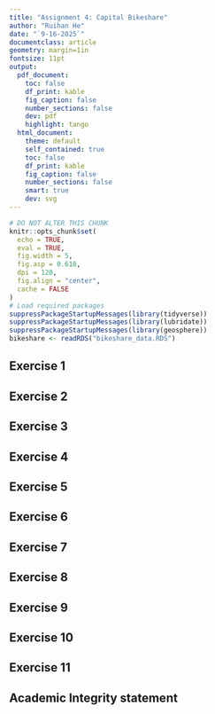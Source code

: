 ```yaml
---
title: "Assignment 4: Capital Bikeshare"
author: "Ruihan He"
date: "`9-16-2025`"
documentclass: article
geometry: margin=1in
fontsize: 11pt
output:
  pdf_document:
    toc: false
    df_print: kable
    fig_caption: false
    number_sections: false
    dev: pdf
    highlight: tango
  html_document:
    theme: default
    self_contained: true
    toc: false
    df_print: kable
    fig_caption: false
    number_sections: false
    smart: true
    dev: svg
---
```


```r
# DO NOT ALTER THIS CHUNK
knitr::opts_chunk$set(
  echo = TRUE,
  eval = TRUE,
  fig.width = 5,
  fig.asp = 0.618,
  dpi = 120,
  fig.align = "center",
  cache = FALSE
)
# Load required packages
suppressPackageStartupMessages(library(tidyverse))
suppressPackageStartupMessages(library(lubridate))
suppressPackageStartupMessages(library(geosphere))
bikeshare <- readRDS("bikeshare_data.RDS")
```


## Exercise 1



## Exercise 2



## Exercise 3



## Exercise 4



## Exercise 5



## Exercise 6



## Exercise 7



## Exercise 8



## Exercise 9



## Exercise 10



## Exercise 11




## Academic Integrity statement




